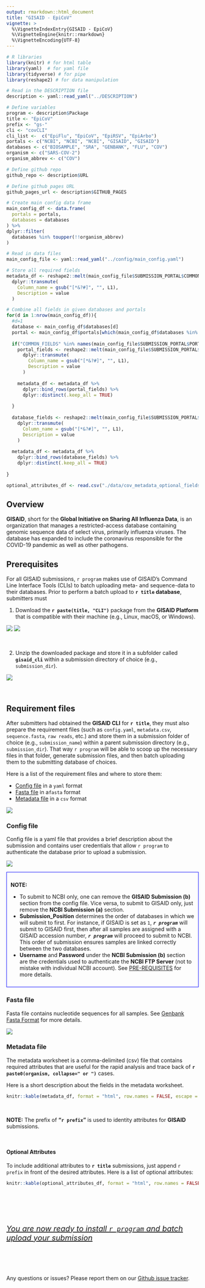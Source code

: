 ```yaml
---
output: rmarkdown::html_document
title: "GISAID - EpiCoV"
vignette: >
  %\VignetteIndexEntry{GISAID - EpiCoV}
  %\VignetteEngine{knitr::rmarkdown}
  %\VignetteEncoding{UTF-8}
---
```


<style>
  
  table {
    border: none;
  }
  
  td, th, tr {
    border: 1px solid gray;
    padding: 5px 5px 5px 5px;
  }

</style>

```r
# R libraries
library(knitr) # for html table
library(yaml)  # for yaml file
library(tidyverse) # for pipe
library(reshape2) # for data manipulation

# Read in the DESCRIPTION file
description <- yaml::read_yaml("../DESCRIPTION")

# Define variables
program <- description$Package
title <- "EpiCoV"
prefix <- "gs-"
cli <- "covCLI"
cli_list <-  c("EpiFlu", "EpiCoV", "EpiRSV", "EpiArbo")
portals <- c("NCBI", "NCBI", "NCBI", "GISAID", "GISAID")
databases <- c("BIOSAMPLE", "SRA", "GENBANK", "FLU", "COV")
organism <- c("SARS-COV-2")
organism_abbrev <- c("COV")

# Define github repo
github_repo <- description$URL

# Define github pages URL
github_pages_url <- description$GITHUB_PAGES

# Create main config data frame
main_config_df <- data.frame(
  portals = portals,
  databases = databases
) %>% 
dplyr::filter(
  databases %in% toupper(!!organism_abbrev)
)

# Read in data files
main_config_file <- yaml::read_yaml("../config/main_config.yaml")

# Store all required fields
metadata_df <- reshape2::melt(main_config_file$SUBMISSION_PORTAL$COMMON_FIELDS) %>% 
  dplyr::transmute(
    Column_name = gsub("[*&?#]", "", L1),
    Description = value
  )

# Combine all fields in given databases and portals
for(d in 1:nrow(main_config_df)){
  #d=1
  database <- main_config_df$databases[d]
  portal <- main_config_df$portals[which(main_config_df$databases %in% database)]
  
  if("COMMON_FIELDS" %in% names(main_config_file$SUBMISSION_PORTAL$PORTAL_NAMES[[portal]])){
    portal_fields <- reshape2::melt(main_config_file$SUBMISSION_PORTAL$PORTAL_NAMES[[portal]]$COMMON_FIELDS) %>% 
      dplyr::transmute(
        Column_name = gsub("[*&?#]", "", L1),
        Description = value
      )
    
    metadata_df <- metadata_df %>% 
      dplyr::bind_rows(portal_fields) %>% 
      dplyr::distinct(.keep_all = TRUE)
    
  }
  
  database_fields <- reshape2::melt(main_config_file$SUBMISSION_PORTAL$PORTAL_NAMES[[portal]]$DATABASE[[database]]) %>% 
    dplyr::transmute(
      Column_name = gsub("[*&?#]", "", L1),
      Description = value
    )
  
  metadata_df <- metadata_df %>% 
    dplyr::bind_rows(database_fields) %>% 
    dplyr::distinct(.keep_all = TRUE)
  
}

optional_attributes_df <- read.csv("./data/cov_metadata_optional_fields.csv", header=TRUE)

```

## Overview

**GISAID**, short for the **Global Initiative on Sharing All Influenza Data**, is an organization that manages a restricted-access database containing genomic sequence data of select virus, primarily influenza viruses. The database has expanded to include the coronavirus responsible for the COVID-19 pandemic as well as other pathogens.

## Prerequisites

For all GISAID submissions, ``r program`` makes use of GISAID's Command Line Interface Tools (CLIs) to batch uploading meta- and sequence-data to their databases. Prior to perform a batch upload to **`r title` database**, submitters must 

1. Download the **`r paste(title, "CLI")`** package from the **GISAID Platform** that is compatible with their machine (e.g., Linux, macOS, or Windows). 

![](images/`r cli`_download.png)
![](images/`r cli`_download_2.png)


<br>

2. Unzip the downloaded package and store it in a subfolder called **`gisaid_cli`** within a submission directory of choice (e.g., `submission_dir`).

![](images/gisaid_cli_dir.png)

<br>

## Requirement files

After submitters had obtained the **GISAID CLI** for **`r title`**, they must also prepare the requirement files (such as `config.yaml`, `metadata.csv`, `sequence.fasta`, `raw reads`, etc.) and store them in a submission folder of choice (e.g., `submission_name`) within a parent submission directory (e.g., `submission_dir`). That way ``r program`` will be able to scoop up the necessary files in that folder, generate submission files, and then batch uploading them to the submitting database of choices.

Here is a list of the requirement files and where to store them:

- [Config file](#config-file) in a `yaml` format
- [Fasta file](#fasta-file) in a`fasta` format
- [Metadata file](#metadata-file) in a `csv` format


![](images/submission_dir.png)

### Config file

Config file is a yaml file that provides a brief description about the submission and contains user credentials that allow ``r program`` to authenticate the database prior to upload a submission.

![](images/config_file.png)

:::{style="padding: 10px; border: 1px solid blue !important;"}
<i class="fas fa-triangle-exclamation" role="presentation" aria-label="triangle-exclamation icon"></i> **NOTE:** <br>

- To submit to NCBI only, one can remove the **GISAID Submission (b)** section from the config file. Vice versa, to submit to GISAID only, just remove the **NCBI Submission (a)** section. <br>
- **Submission_Position** determines the order of databases in which we will submit to first. For instance, if GISAID is set as `1`, **_`r program`_** will submit to GISAID first, then after all samples are assigned with a GISAID accession number, **_`r program`_** will proceed to submit to NCBI. This order of submission ensures samples are linked correctly between the two databases. <br> 
- **Username** and **Password** under the **NCBI Submission (b)** section are the credentials used to authenticate the **NCBI FTP Server** (not to mistake with individual NCBI account). See [PRE-REQUISITES](`r github_pages_url`/index.html#prerequisites) for more details.
:::

### Fasta file

Fasta file contains nucleotide sequences for all samples. See [Genbank Fasta Format](https://www.ncbi.nlm.nih.gov/genbank/fastaformat/) for more details.

![](images/`r cli`_fasta.png)

### Metadata file

The metadata worksheet is a comma-delimited (csv) file that contains required attributes that are useful for the rapid analysis and trace back of **`r paste0(organism, collapse=" or ")`** cases.

Here is a short description about the fields in the metadata worksheet.

```r
knitr::kable(metadata_df, format = "html", row.names = FALSE, escape = FALSE)
```

<br>

**NOTE:** The prefix of **“`r prefix`”** is used to identity attributes for **GISAID** submissions. 

<br>

#### <b>Optional Attributes</b>

To include additional attributes to **`r title`** submissions, just append ``r prefix`` in front of the desired attributes. Here is a list of optional attributes:

```r
knitr::kable(optional_attributes_df, format = "html", row.names = FALSE, escape = FALSE)
```

<br>

<br><br>

<p style="font-size: 20px">[*<i class="fas fa-play" role="presentation" aria-label="play icon"></i> You are now ready to install ``r program`` and batch upload your submission*](`r github_pages_url`/articles/local_installation.html)</p>

<br><br><br>

Any questions or issues? Please report them on our <a href="`r github_repo`/issues" target="_blank">Github issue tracker</a>.

<br>

